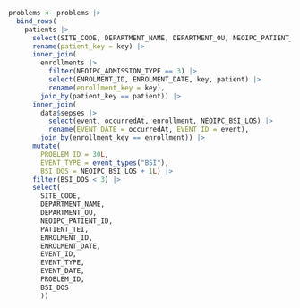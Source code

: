 ```r
problems <- problems |>
  bind_rows(
    patients |>
      select(SITE_CODE, DEPARTMENT_NAME, DEPARTMENT_OU, NEOIPC_PATIENT_ID, PATIENT_TEI, key) |>
      rename(patient_key = key) |>
      inner_join(
        enrollments |>
          filter(NEOIPC_ADMISSION_TYPE == 3) |>
          select(ENROLMENT_ID, ENROLMENT_DATE, key, patient) |>
          rename(enrollment_key = key),
        join_by(patient_key == patient)) |>
      inner_join(
        data$sepses |>
          select(event, occurredAt, enrollment, NEOIPC_BSI_LOS) |>
          rename(EVENT_DATE = occurredAt, EVENT_ID = event),
        join_by(enrollment_key == enrollment)) |>
      mutate(
        PROBLEM_ID = 30L,
        EVENT_TYPE = event_types("BSI"),
        BSI_DOS = NEOIPC_BSI_LOS + 1L) |>
      filter(BSI_DOS < 3) |>
      select(
        SITE_CODE,
        DEPARTMENT_NAME,
        DEPARTMENT_OU,
        NEOIPC_PATIENT_ID,
        PATIENT_TEI,
        ENROLMENT_ID,
        ENROLMENT_DATE,
        EVENT_ID,
        EVENT_TYPE,
        EVENT_DATE,
        PROBLEM_ID,
        BSI_DOS
        ))
```
